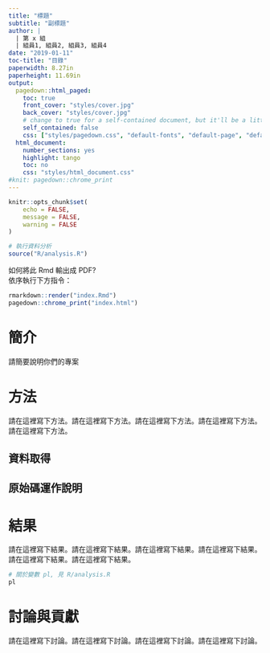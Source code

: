 ```yaml
---
title: "標題"
subtitle: "副標題"
author: | 
  | 第 x 組
  | 組員1, 組員2, 組員3, 組員4
date: "2019-01-11"
toc-title: "目錄"
paperwidth: 8.27in
paperheight: 11.69in
output:
  pagedown::html_paged:
    toc: true
    front_cover: "styles/cover.jpg"
    back_cover: "styles/cover.jpg"
    # change to true for a self-contained document, but it'll be a litte slower for Pandoc to render
    self_contained: false
    css: ["styles/pagedown.css", "default-fonts", "default-page", "default"]
  html_document:
    number_sections: yes
    highlight: tango
    toc: no
    css: "styles/html_document.css"
#knit: pagedown::chrome_print
---
```


```r
knitr::opts_chunk$set(
	echo = FALSE,
	message = FALSE,
	warning = FALSE
)
```

```r
# 執行資料分析
source("R/analysis.R")
```

如何將此 Rmd 輸出成 PDF?  
依序執行下方指令：

```r
rmarkdown::render("index.Rmd")
pagedown::chrome_print("index.html")
```


簡介
=====================

請簡要說明你們的專案


方法
=====================

請在這裡寫下方法。請在這裡寫下方法。請在這裡寫下方法。請在這裡寫下方法。請在這裡寫下方法。

## 資料取得

## 原始碼運作說明


結果
=====================

請在這裡寫下結果。請在這裡寫下結果。請在這裡寫下結果。請在這裡寫下結果。請在這裡寫下結果。請在這裡寫下結果。

```r
# 關於變數 pl, 見 R/analysis.R
pl
```



討論與貢獻
=====================

請在這裡寫下討論。請在這裡寫下討論。請在這裡寫下討論。請在這裡寫下討論。

